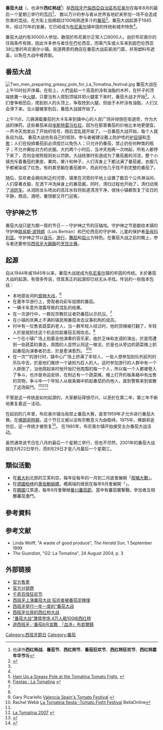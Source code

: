 {{Infobox holiday
|holiday_name  = La Tomatina
|type          = cultural
|image         = La Tomatina 2014.jpg
|imagesize     = 300px
|caption       = 2014年版
|official_name = La Tomatina
|nickname      =
|observedby    = [[布尼奥尔|布尼奥尔]], [[巴倫西亞自治區|巴倫西亞自治區]], 西班牙
|litcolor      =
|longtype      =
|significance  =
|begins        =
|ends          =
|date          =
|week_ordinal  = 最后
|weekday       = 星期三
|month         = 八月
|celebrations  =
|observances   =
|relatedto     =
|frequency     = 每年
|duration      = 1天
}}
'''番茄大战'''（'''{{lang|es|La Tomatina}}'''，也译作'''西红柿战'''<ref>也译作'''西红柿战'''、'''番茄节'''、'''西红柿节'''、'''番茄狂欢节'''、'''西红柿狂欢节'''、'''西红柿嘉年华节'''等</ref>）是[[西班牙|西班牙]][[巴倫西亞自治區|巴倫西亞自治區]][[布尼奥尔|布尼奥尔]]在每年8月的最后一个星期三举行的[[节日|节日]]<ref name=":0">{{Cite news|url=https://www.nationalgeographic.com.es/viajes/grandes-reportajes/tomatina-bunol_13110|title=La Tomatina de Buñol|author=|date=|work=|newspaper=[[National_Geographic|National Geographic]]|accessdate=2018-12-01|language=es|archive-date=2018-12-01|archive-url=https://web.archive.org/web/20181201135052/https://www.nationalgeographic.com.es/viajes/grandes-reportajes/tomatina-bunol_13110|dead-url=no}}</ref>。 数以万计的参与者从世界各地赶来參加一场不会造成伤害的混战，在大街上投掷超过100吨熟透多汁的[[番茄|番茄]]<ref name=":0" />。番茄大战起源于1945年，经过70年的发展，它已经成为[[布尼奥尔|布尼奥尔]]镇牢固的传统和城市特色<ref name=":0" />。

番茄大战约有30000人参加，数倍於布尼奥尔正常人口9000人。由於布尼奥尔的住宿条件有限，因此许多参与者住在巴伦西亚，而乘汽车或火车来到距巴伦西亚38公里的布尼奥尔小镇。街道两旁的商店在番茄大战前紧闭门窗，并用塑料布遮盖，以免在大战中被弄脏。

== 番茄大战 ==
[[File:Two_men_preparing_greasy_pole_for_La_Tomatina_festival.jpg|thumb]]
番茄大战在上午10时拉开序幕。在街上，人們竖起一个高高的涂有油脂的木杆，在杆子的顶端放置一块[[火腿|火腿]]，只要当有人爬到顶端并把火腿拿下来时，番茄大战才开始<ref name="gospain.about.com">[http://gospain.about.com/od/august/ig/Ham-Up-a-Greasy-Pole--Tomatina/index.htm Ham Up a Greasy Pole at the Tomatina Tomato Fight.] {{webarchive|url=https://web.archive.org/web/20070304144832/http://gospain.about.com/od/august/ig/Ham-Up-a-Greasy-Pole--Tomatina/index.htm |date=2007-03-04 }} </ref>。人们會争相恐后，爬到别人的头顶上，争取抢到火腿，但由于木杆涂有油脂，人们又会滑下来。当火腿被拿到后，番茄大战就开始了。

上午11点，几辆满载番茄的大卡车来到镇中心的人民广场并倾倒在街道旁，作为大战的弹药。这些番茄来自[[埃斯特雷马杜拉|埃斯特雷马杜拉]]，因为在那里番茄的价格比本地更便宜。一声冲天炮发出了开始的信号，随后混乱就开始了。一旦番茄大战开始，每个人就各自为战。 番茄大战也有自己的规则，参与者被建议戴上防护性的[[护目镜|护目镜]]和[[手套|手套]]；人们在投掷番茄前必须捏烂以免伤人；只允许扔番茄，禁止扔任何种类的瓶子；不允许撕扯对方的衣服。大约两个小时后，当冲天炮再一次响起，所有人都停下来了，否则会按照规则处以罚款。大战结束时街道成为了番茄酱的河流，整个小镇充斥着番茄的果皮，果肉，果汁和种子，人们浑身上下都沾满了番茄酱，衣服几乎都被染成了红色，有的甚至躺在番茄酱中，而此时也几乎找不到完整的番茄了。

随后，狂欢者会拥向附近的河旁，镇里在河旁的平地上设置了数百个公共淋浴间，人们穿著衣服，在洒下冲洗掉身上的番茄酱。同时，清扫过程也开始了，清扫动用了[[消防车|消防车]]，从消防龙头喷出的高压水柱将街道清洗干净，很快小镇都恢复了往日的平静，商店，酒吧，餐馆都又开门迎客。

== 守护神之节 ==
番茄大战只是为期一周的节日－－守护神之节的压轴戏。守护神之节是献给本镇的守护神[[路易斯·波特朗|路易斯·波特朗]]（Luis Bertràn）和巴伦西亚的守护神，儿童的保护者[[圣母玛利亚|圣母玛利亚]]。守护神之节以[[音乐|音乐]]，[[游行|游行]]，[[舞蹈|舞蹈]]和[[焰火|焰火]]为特色。在番茄大战之前的晚上，参与者还要参加[[西班牙大鍋飯|西班牙大鍋飯]]的[[烹饪比赛|烹饪比赛]]。

== 起源 ==
自从1944年或1945年以来，番茄大战就成为[[布尼奥尔|布尼奥尔]]镇的牢固的传统。关於番茄大战的起源，有很多传说，但其真正的起源却已经无从寻找。传说的一些版本包括：
* 本地朋友间的[[食物大战|食物大战]]，<ref name="www.coloursofspain.com">[http://www.coloursofspain.com/travelguidedetail/19/valencia/fiestas_la_tomatina/ Fiestas : La Tomatina] {{webarchive|url=https://web.archive.org/web/20070407092923/http://www.coloursofspain.com/travelguidedetail/19/valencia/fiestas_la_tomatina/ |date=2007-04-07 }}</ref>
* 在嘉年华游行上，旁观者向彩车投掷的番茄。
* 一辆卡车意外泄露导致的混乱的结果。 
* 在一次游行中，一群反宗教抗议者扔番茄以示抗议。<ref name="www.coloursofspain.com"/>
* 在小镇的庆典上不满的镇民用番茄攻击议事机构的成员。 
* 村中有一位售卖蔬菜的老人，当一群年轻人经过时，他的货摊被打翻了，年轻人於是就抓住这个机会捡起番茄互相攻击。<ref name="www.coloursofspain.com"/>
* 一个在小镇广场上抱着吉他演奏的音乐家，由於乏味和走调的演出，於是而遭到一些蔬菜的袭击，周围的人显然认同这一做法，於是也从旁边的蔬菜摊上抓起番茄向演奏者扔去，於是愈演愈烈。 <ref name="www.associatedcontent.com">Gary Picariello [http://www.associatedcontent.com/article/114993/valencia_spains_tomato_festival.html Valencia Spain's Tomato Festival] {{Wayback|url=http://www.associatedcontent.com/article/114993/valencia_spains_tomato_festival.html |date=20070914182956 }}</ref><ref name="www.bellaonline.com">Rachel Webb [http://www.bellaonline.com/articles/art49106.asp La Tomatina fiesta -Tomato Fight Festival] {{Wayback|url=http://www.bellaonline.com/articles/art49106.asp |date=20070210002546 }} BellaOnline</ref>
* 在一次“{{tsl|es|Gigantes y cabezudos|巨人和大头}}”的游行时，镇中心广场上挤满了年轻人，一些人想参加到队列前列的乐队中去，於是他们推挤一个装扮为巨人的人。这时参加游行的人群中有一个人跌倒了，当他爬起来时他开始打他周围的每一个人，所以每一个人都被卷入了争斗，也许是命运安排，在附近有一个蔬菜摊，摊上打开的板条箱中有出售的货物，争斗中一个年轻人从板条箱中抓起番茄扔向他人，直到警察来到驱散了这场殴鬥。<ref name="www.bellaonline.com" /><ref name="www.timthetourman.com">[http://www.timthetourman.com/festivals/catalogue/category/9/Default.aspx La Tomatina 2007] {{webarchive|url=https://web.archive.org/web/20061219082023/http://www.timthetourman.com/festivals/catalogue/category/9/Default.aspx |date=2006-12-19 }}</ref><ref name="www.valencia-tourist-travel-guide.com">{{Cite web |url=http://www.valencia-tourist-travel-guide.com/la-tomatina-festival-valencia.html |title=La Tomatina Festival VALENCIA |accessdate=2007-03-07 |archive-date=2006-12-31 |archive-url=https://web.archive.org/web/20061231224837/http://www.valencia-tourist-travel-guide.com/la-tomatina-festival-valencia.html |dead-url=no }}</ref>

不管是这一传统是如何起源的，大家都玩得很尽兴，以至於在第二年，第三年不断地重复着这一活动。

在起初的几年里，布尼奥尔镇当局禁止番茄大赛，直至1959年才允许进行番茄大赛。在[[佛朗哥時期|佛朗哥時期]]，这个节日又被以没有宗教意义为由取缔。1975年，佛朗哥逝世后，这一传统才被恢复<ref name="cvc.cervantes.es">{{Cite web |url=http://cvc.cervantes.es/aula/lecturas/intermedio/lectura_01/texto/ |title=La Tomatina de Bunol |accessdate=2007-03-06 |archive-date=2007-01-26 |archive-url=https://web.archive.org/web/20070126073215/http://cvc.cervantes.es/aula/lecturas/intermedio/lectura_01/texto/ |dead-url=no }}</ref>。 在1980年，布尼奥尔镇开始接受主办番茄大战活动。

虽然通常说节日在八月的最后一个星期三举行，但也不尽然，2001年的番茄大战就在8月22日举行，而8月29日才是八月最后一个星期三。

== 類似活動 ==
* 在[[義大利|義大利]]北部的艾芙利亞，每年從每年的一月到二月底會展開「[[柑橘大戰_(節慶)|柑橘大戰]]」。
* 在[[德國|德國]][[柏林|柏林]]的[[奧伯鮑姆橋|奧伯鮑姆橋]]，橋兩端的居民在每年9月會展開「{{Link-de|蔬果大戰 (柏林)|Gemüseschlacht (Berlin)|蔬果大戰}}」。
*在[[韓國|韓國]]江原道，每年8月會舉辦[https://www.travelliker.com.hk/attraction/korea/%E9%9F%93%E5%9C%8B-%E6%B1%9F%E5%8E%9F%E9%81%93--%E8%8F%AF%E5%B7%9D-%E8%95%83%E8%8C%84%E7%AF%80 華川蕃茄節]{{Dead link|date=2020年4月 |bot=InternetArchiveBot |fix-attempted=yes }}，當中有蕃茄襲撃戰，參加者互相擲蕃茄激鬥。

==參考資料==
{{reflist}}

== 参考文献 ==
* Linda Wolff, "A waste of good produce", ''The Herald Sun'', 1 September 1999
* ''The Guardian'', "G2: La Tomatina", 24 August 2004, p. 3

== 外部链接 ==
* [http://www.tomatina.es/ 官方售票] {{Wayback|url=http://www.tomatina.es/ |date=20101230193642 }}
* [http://www.tomatinatickets.com/ 官方分销商] {{Wayback|url=http://www.tomatinatickets.com/ |date=20140814124137 }}
* [http://www.tomatina.travel 千奇百怪狂欢节] {{Wayback|url=http://www.tomatina.travel/ |date=20181206171155 }}
* [http://news.sina.com.cn/s/p/2005-09-01/11307652288.shtml 西班牙上演番茄大战 狂欢者被番茄泥掩埋] {{Wayback|url=http://news.sina.com.cn/s/p/2005-09-01/11307652288.shtml |date=20051227141559 }}
* [http://edu.sina.com.cn/l/2004-08-26/ba81640.shtml 西班牙举行一年一度的“番茄大战] {{Wayback|url=http://edu.sina.com.cn/l/2004-08-26/ba81640.shtml |date=20050316131054 }}
* [https://web.archive.org/web/20070927005519/http://www.xici.net/b648650/d47610096.htm 西班牙壮观的西红柿大战]
* [https://web.archive.org/web/20071208130552/http://www.chinadaily.com.cn/hqym/2006-09/05/content_682062.htm “番茄大战”激情登场 4万人砸100吨西红柿] 
* [http://www.ettoday.com/2003/06/25/11038-1341638.htm 遊西班牙／番茄8月宣戰　「血洗」布若爾鎮] {{Wayback|url=http://www.ettoday.com/2003/06/25/11038-1341638.htm |date=20070929211605 }}

[[Category:西班牙節日|Category:西班牙節日]]
[[Category:番茄|Category:番茄]]